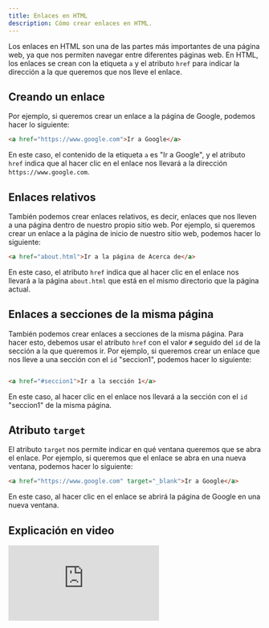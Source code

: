 ```yaml
---
title: Enlaces en HTML
description: Cómo crear enlaces en HTML.
---
```


Los enlaces en HTML son una de las partes más importantes de una página web, ya que nos permiten navegar entre diferentes páginas web. En HTML, los enlaces se crean con la etiqueta `a` y el atributo `href` para indicar la dirección a la que queremos que nos lleve el enlace.

## Creando un enlace

Por ejemplo, si queremos crear un enlace a la página de Google, podemos hacer lo siguiente:

```html
<a href="https://www.google.com">Ir a Google</a>
```

En este caso, el contenido de la etiqueta `a` es "Ir a Google", y el atributo `href` indica que al hacer clic en el enlace nos llevará a la dirección `https://www.google.com`.

## Enlaces relativos

También podemos crear enlaces relativos, es decir, enlaces que nos lleven a una página dentro de nuestro propio sitio web. Por ejemplo, si queremos crear un enlace a la página de inicio de nuestro sitio web, podemos hacer lo siguiente:

```html
<a href="about.html">Ir a la página de Acerca de</a>
```

En este caso, el atributo `href` indica que al hacer clic en el enlace nos llevará a la página `about.html` que está en el mismo directorio que la página actual.

## Enlaces a secciones de la misma página

También podemos crear enlaces a secciones de la misma página. Para hacer esto, debemos usar el atributo `href` con el valor `#` seguido del `id` de la sección a la que queremos ir. Por ejemplo, si queremos crear un enlace que nos lleve a una sección con el `id` "seccion1", podemos hacer lo siguiente:

```html

<a href="#seccion1">Ir a la sección 1</a>
```

En este caso, al hacer clic en el enlace nos llevará a la sección con el `id` "seccion1" de la misma página.

## Atributo `target`

El atributo `target` nos permite indicar en qué ventana queremos que se abra el enlace. Por ejemplo, si queremos que el enlace se abra en una nueva ventana, podemos hacer lo siguiente:

```html
<a href="https://www.google.com" target="_blank">Ir a Google</a>
```

En este caso, al hacer clic en el enlace se abrirá la página de Google en una nueva ventana.

## Explicación en video

<iframe className='youtube-video' src="https://www.youtube.com/embed/uphhHrkRLQA?si=Tdzg8x6U3VHM2guU" title="YouTube video player" frameBorder="0" allow="accelerometer; autoplay; clipboard-write; encrypted-media; gyroscope; picture-in-picture; web-share" allowFullScreen></iframe>